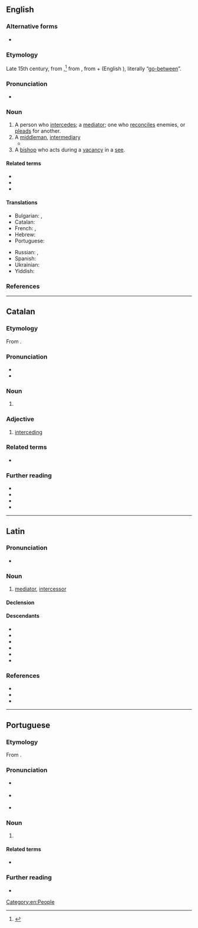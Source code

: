 ==English==

===Alternative forms===
* {{l|en|intercessour}} {{qualifier|obsolete}}

===Etymology===
Late 15th century, from {{uder|en|la|intercessor}},<ref>{{R:Online Etymology Dictionary}}</ref> from {{uder|en|la|intercēdō}}, from {{m|la|inter||between}} + {{m|la|cēdō||I go}} (English {{m|en|cede}}), literally “[[go-between]]”.

===Pronunciation===
* {{IPA|en|/ˈɪntə(ɹ)ˌsɛsə(ɹ)/}}

===Noun===
{{en-noun}}

# A person who [[intercede]]s; a [[mediator]]; one who [[reconcile]]s enemies, or [[plead]]s for another.
# A [[middleman]], [[intermediary]]
#* {{quote-book|1=en|year=1894|author=James George Frazer|authorlink=James George Frazer|title=The Golden Bough|url=http://www.gutenberg.org/files/41082/41082-pdf.pdf|passage=Kings were revered, in many cases not merely as priests, that is, as '''intercessors''' between man and god, but as themselves gods}}
# A [[bishop]] who acts during a [[vacancy]] in a [[see]].

====Related terms====
* {{l|en|intercede}}
* {{l|en|intercession}}
* {{l|en|intercessory}}

====Translations====
{{trans-top|one who intercedes}}
* Bulgarian: {{t+|bg|посредник|m}}, {{t+|bg|застъпник|m}}
* Catalan: {{t|ca|intercessor|m}}
* French: {{t+|fr|intercesseur|m}}, {{t+|fr|intercessrice|f}}
* Hebrew: {{t|he|שְׁתַדְּלָן|m|tr=sh'tadlán}}
* Portuguese: {{t+|pt|intercessor|m}}
{{trans-mid}}
* Russian: {{t+|ru|посре́дник|m}}, {{t+|ru|посре́дница|f}}
* Spanish: {{t|es|intercesor|m}}
* Ukrainian: {{t|uk|заступник|m}}
* Yiddish: {{t|yi|שתּדלן|m|tr=shtadlen}}
{{trans-bottom}}

===References===
<references/>

[[Category:en:People]]

----

==Catalan==

===Etymology===
From {{der|ca|la|intercessor}}.

===Pronunciation===
* {{ca-IPA}}
* {{hyphenation|ca|in|ter|ces|sor}}

===Noun===
{{ca-noun|m|f=intercessora}}

# {{l|en|intercessor}} {{gloss|one who intercedes}}

===Adjective===
{{ca-adj}}

# [[interceding]] {{gloss|that intercedes}}

===Related terms===
* {{l|ca|intercedir}}

===Further reading===
* {{R:IEC2}}
* {{R:GDLC}}
* {{R:DNV}}
* {{R:DCVB}}

----

==Latin==

===Pronunciation===
* {{la-IPA|intercessor}}

===Noun===
{{la-noun|intercessor<3>|f=intercestrīx}}

# [[mediator]], [[#English|intercessor]]

====Declension====
{{la-ndecl|intercessor<3>}}

====Descendants====
{{top3}}
* {{desc|ca|intercessor}}
* {{desc|gl|intercesor}}
* {{desc|it|intercessore}}
* {{desc|oc|intercessor}}
* {{desc|pt|intercessor}}
* {{desc|es|intercesor}}
{{bottom}}

===References===
* {{R:L&S}}
* {{R:Elementary Lewis}}
* {{R:du Cange}}

----

==Portuguese==

===Etymology===
From {{der|pt|la|intercessor}}.

===Pronunciation===
* {{a|BR}} {{IPA|pt|/ĩteʁseˈso(ʁ)/}}
* {{a|PT}} {{IPA|pt|/ĩtɨɾseˈsoɾ/}}
* {{hyphenation|pt|in|ter|ces|sor}}

===Noun===
{{pt-noun|m|f=intercessora}}

# {{l|en|intercessor}} {{gloss|one who intercedes}}

====Related terms====
* {{l|pt|interceder}}

===Further reading===
* {{R:Priberam}}